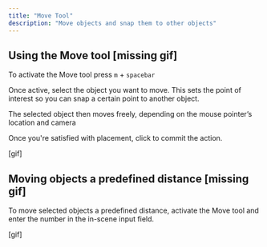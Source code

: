 ```yaml
---
title: "Move Tool"
description: "Move objects and snap them to other objects"
---
```


## Using the Move tool \[missing gif]

To activate the Move tool press `m` + `spacebar`&#x20;

Once active, select the object you want to move. This sets the point of interest so you can snap a certain point to another object.

The selected object then moves freely, depending on the mouse pointer’s location and camera

Once you're satisfied with placement, click to commit the action.

\[gif]

## Moving objects a predefined distance \[missing gif]

To move selected objects a predefined distance, activate the Move tool and enter the number in the  in-scene input field.&#x20;

\[gif]